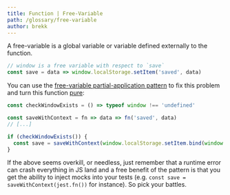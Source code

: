 ```yaml
---
title: Function | Free-Variable
path: /glossary/free-variable
author: brekk
---
```



<Def of="Free-Variable" parent="Function"/>

A free-variable is a global variable or variable defined externally to the function.

```js
// window is a free variable with respect to `save`
const save = data => window.localStorage.setItem('saved', data)
```

You can use the [free-variable partial-application pattern] to fix this problem and turn this function [pure](/glossary/pure):

```js
const checkWindowExists = () => typeof window !== 'undefined'

const saveWithContext = fn => data => fn('saved', data)
// [...]

if (checkWindowExists()) {
  const save = saveWithContext(window.localStorage.setItem.bind(window.localStorage))
}
```

If the above seems overkill, or needless, just remember that a runtime error can crash everything in JS land and a free benefit of the pattern is that you get the ability to inject mocks into your tests (e.g. `const save = saveWithContext(jest.fn())` for instance). So pick your battles.

[free-variable partial-application pattern]: /series/fp/going-functional#free-variable-partial-application-pattern
